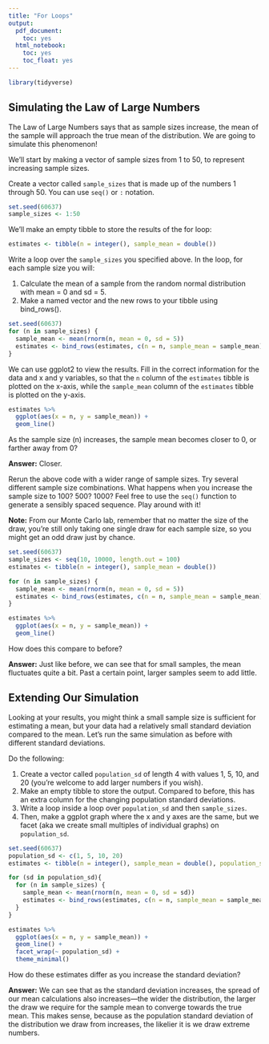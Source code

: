 ```yaml
---
title: "For Loops"
output:
  pdf_document:
    toc: yes
  html_notebook:
    toc: yes
    toc_float: yes
---
```


```r
library(tidyverse)
```


## Simulating the Law of Large Numbers

The Law of Large Numbers says that as sample sizes increase, the mean of the sample will approach the true mean of the distribution. We are going to simulate this phenomenon!

We'll start by making a vector of sample sizes from 1 to 50, to represent increasing sample sizes.

Create a vector called `sample_sizes` that is made up of the numbers 1 through 50. You can use `seq()` or `:` notation.

```r
set.seed(60637)
sample_sizes <- 1:50
```

We'll make an empty tibble to store the results of the for loop:

```r
estimates <- tibble(n = integer(), sample_mean = double())
```

Write a loop over the `sample_sizes` you specified above. In the loop, for each sample size you will:

1. Calculate the mean of a sample from the random normal distribution with mean = 0 and sd = 5.
2. Make a named vector and the new rows to your tibble using bind_rows().

```r
set.seed(60637)
for (n in sample_sizes) {
  sample_mean <- mean(rnorm(n, mean = 0, sd = 5))
  estimates <- bind_rows(estimates, c(n = n, sample_mean = sample_mean))
}
```

We can use ggplot2 to view the results. Fill in the correct information for the data and x and y variables, so that the `n` column of the `estimates` tibble is plotted on the x-axis, while the `sample_mean` column of the `estimates` tibble is plotted on the y-axis.

```r
estimates %>%
  ggplot(aes(x = n, y = sample_mean)) +
  geom_line()
```

As the sample size (n) increases, the sample mean becomes closer to 0, or farther away from 0?

**Answer:** Closer.

Rerun the above code with a wider range of sample sizes. Try several different sample size combinations. What happens when you increase the sample size to 100? 500? 1000? Feel free to use the `seq()` function to generate a sensibly spaced sequence. Play around with it!

**Note:** From our Monte Carlo lab, remember that no matter the size of the draw, you're still only taking one single draw for each sample size, so you might get an odd draw just by chance.

```r
set.seed(60637)
sample_sizes <- seq(10, 10000, length.out = 100)
estimates <- tibble(n = integer(), sample_mean = double())

for (n in sample_sizes) {
  sample_mean <- mean(rnorm(n, mean = 0, sd = 5))
  estimates <- bind_rows(estimates, c(n = n, sample_mean = sample_mean))
}

estimates %>%
  ggplot(aes(x = n, y = sample_mean)) +
  geom_line()
```

How does this compare to before?

**Answer:** Just like before, we can see that for small samples, the mean fluctuates quite a bit. Past a certain point, larger samples seem to add little.

## Extending Our Simulation

Looking at your results, you might think a small sample size is sufficient for estimating a mean, but your data had a relatively small standard deviation compared to the mean. Let's run the same simulation as before with different standard deviations. 

Do the following:

1. Create a vector called `population_sd` of length 4 with values 1, 5, 10, and 20 (you're welcome to add larger numbers if you wish).
2. Make an empty tibble to store the output. Compared to before, this has an extra column for the changing population standard deviations.
3. Write a loop inside a loop over `population_sd` and then `sample_sizes`.
4. Then, make a ggplot graph where the x and y axes are the same, but we facet (aka we create small multiples of individual graphs) on `population_sd`.

```r
set.seed(60637)
population_sd <- c(1, 5, 10, 20)
estimates <- tibble(n = integer(), sample_mean = double(), population_sd = integer())

for (sd in population_sd){
  for (n in sample_sizes) {
    sample_mean <- mean(rnorm(n, mean = 0, sd = sd))
    estimates <- bind_rows(estimates, c(n = n, sample_mean = sample_mean, population_sd = sd))
  }
}

estimates %>%
  ggplot(aes(x = n, y = sample_mean)) +
  geom_line() +
  facet_wrap(~ population_sd) +
  theme_minimal()
```

How do these estimates differ as you increase the standard deviation?

**Answer:** We can see that as the standard deviation increases, the spread of our mean calculations also increases—the wider the distribution, the larger the draw we require for the sample mean to converge towards the true mean. This makes sense, because as the population standard deviation of the distribution we draw from  increases, the likelier it is we draw extreme numbers.

